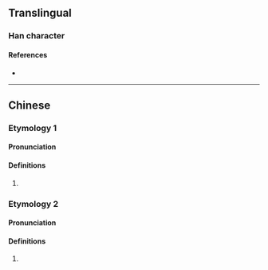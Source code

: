 {{character info}}
==Translingual==

===Han character===
{{Han char|rn=64|rad=手|as=05|sn=8|four=55030|canj=QLBK|ids=⿰扌央}}

====References====
* {{Han ref|kx=0423.060|dkj=11915|dj=0771.040|hdz=31853.010|uh=62B0|ud=25264|bh=CCBF|bd=52415}}

----

==Chinese==

===Etymology 1===
{{zh-forms}}

====Pronunciation====
{{zh-pron
|m=yāng
|c=joeng2
|cat=v
}}

====Definitions====
{{zh-hanzi}}

# {{rfdef|zh}}

===Etymology 2===
{{zh-forms}}

====Pronunciation====
<!--
{{zh-pron
|m=
|c=joeng2
|cat=v
}}
-->
{{rfp|cmn|Mandarin}}

====Definitions====
{{zh-hanzi}}

# {{rfdef|zh}}